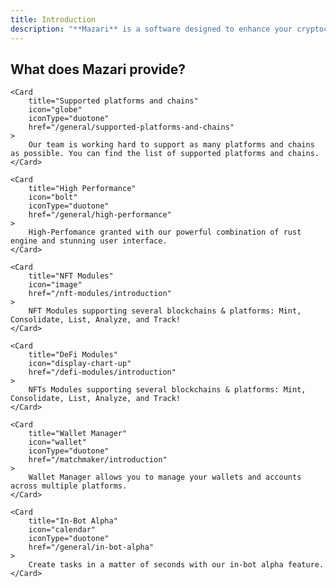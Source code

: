```yaml
---
title: Introduction
description: "**Mazari** is a software designed to enhance your cryptocurrency experience seamlessly with our comprehensive package of Alpha, Analytics, and Automation features."
---
```


## What does Mazari provide?

<CardGroup>
   
    <Card
        title="Supported platforms and chains"
        icon="globe"
        iconType="duotone"
        href="/general/supported-platforms-and-chains"
    >
        Our team is working hard to support as many platforms and chains as possible. You can find the list of supported platforms and chains.
    </Card>

    <Card
        title="High Performance"
        icon="bolt"
        iconType="duotone"
        href="/general/high-performance"
    >
        High-Perfomance granted with our powerful combination of rust engine and stunning user interface.
    </Card>

    <Card
        title="NFT Modules"
        icon="image"
        href="/nft-modules/introduction"
    >
        NFT Modules supporting several blockchains & platforms: Mint, Consolidate, List, Analyze, and Track!
    </Card>

    <Card
        title="DeFi Modules"
        icon="display-chart-up"
        href="/defi-modules/introduction"
    >
        NFTs Modules supporting several blockchains & platforms: Mint, Consolidate, List, Analyze, and Track!
    </Card>

    <Card
        title="Wallet Manager"
        icon="wallet"
        iconType="duotone"
        href="/matchmaker/introduction"
    >
        Wallet Manager allows you to manage your wallets and accounts across multiple platforms.
    </Card>

    <Card
        title="In-Bot Alpha"
        icon="calendar"
        iconType="duotone"
        href="/general/in-bot-alpha"
    >
        Create tasks in a matter of seconds with our in-bot alpha feature.
    </Card>

</CardGroup>
